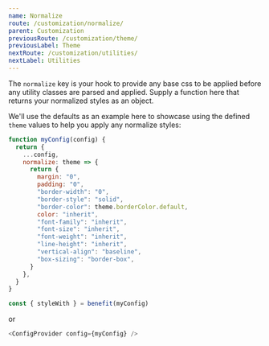 ```yaml
---
name: Normalize
route: /customization/normalize/
parent: Customization
previousRoute: /customization/theme/
previousLabel: Theme
nextRoute: /customization/utilities/
nextLabel: Utilities
---
```


The `normalize` key is your hook to provide any base css to be applied before any utility classes are parsed and applied. Supply a function here that returns your normalized styles as an object.

We'll use the defaults as an example here to showcase using the defined `theme` values to help you apply any normalize styles:

```js
function myConfig(config) {
  return {
    ...config,
    normalize: theme => {
      return {
        margin: "0",
        padding: "0",
        "border-width": "0",
        "border-style": "solid",
        "border-color": theme.borderColor.default,
        color: "inherit",
        "font-family": "inherit",
        "font-size": "inherit",
        "font-weight": "inherit",
        "line-height": "inherit",
        "vertical-align": "baseline",
        "box-sizing": "border-box",
      }
    },
  }
}
```

```js
const { styleWith } = benefit(myConfig)
```

or

```js
<ConfigProvider config={myConfig} />
```
